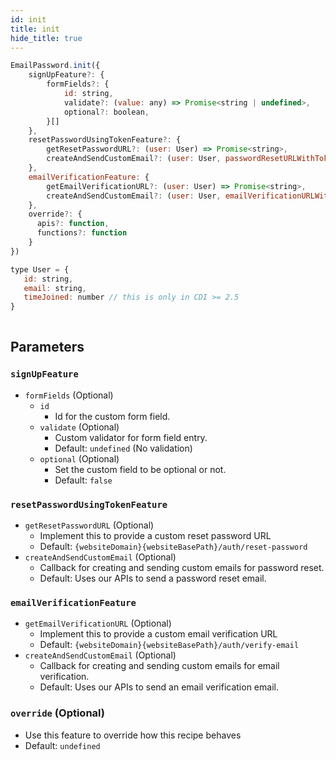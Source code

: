 ```yaml
---
id: init
title: init
hide_title: true
---
```


```jsx
EmailPassword.init({
    signUpFeature?: {
        formFields?: {
            id: string,
            validate?: (value: any) => Promise<string | undefined>,
            optional?: boolean,
        }[]
    },
    resetPasswordUsingTokenFeature?: {
        getResetPasswordURL?: (user: User) => Promise<string>,
        createAndSendCustomEmail?: (user: User, passwordResetURLWithToken: string) => Promise<void>
    },
    emailVerificationFeature: {
        getEmailVerificationURL?: (user: User) => Promise<string>,
        createAndSendCustomEmail?: (user: User, emailVerificationURLWithToken: string) => Promise<void>
    },
    override?: {
      apis?: function,
      functions?: function
    }
})

type User = {
   id: string,
   email: string,
   timeJoined: number // this is only in CDI >= 2.5
}
        
```

## Parameters
### ``signUpFeature``
- ``formFields`` (Optional)
  - ``id``
    - Id for the custom form field.
  - ``validate`` (Optional)
    - Custom validator for form field entry.
    - Default: `undefined` (No validation)
  - ``optional`` (Optional)
    - Set the custom field to be optional or not.
    - Default: `false`

### ``resetPasswordUsingTokenFeature``
- ``getResetPasswordURL`` (Optional)
  - Implement this to provide a custom reset password URL
  - Default: `{websiteDomain}{websiteBasePath}/auth/reset-password`
- ``createAndSendCustomEmail`` (Optional)
  - Callback for creating and sending custom emails for password reset.
  - Default: Uses our APIs to send a password reset email.
  
### ``emailVerificationFeature``
- ``getEmailVerificationURL`` (Optional)
  - Implement this to provide a custom email verification URL
  - Default: `{websiteDomain}{websiteBasePath}/auth/verify-email`
- ``createAndSendCustomEmail`` (Optional)
  - Callback for creating and sending custom emails for email verification.
  - Default: Uses our APIs to send an email verification email.

### `override` (Optional)
- Use this feature to override how this recipe behaves
- Default: `undefined`